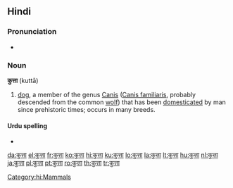 ==Hindi==

===Pronunciation===
* {{IPA|/kuta/|lang=hi}}

===Noun===
'''कुत्ता''' (kuttā)

# [[dog]], a member of the genus [[Canis]] ([[Canis familiaris]], probably descended from the common [[wolf]]) that has been [[domesticated]] by man since prehistoric times; occurs in many breeds.

====Urdu spelling====
* {{ur-Arab|[[کتا]]}}

[[Category:hi:Mammals]]

[[da:कुत्ता]]
[[el:कुत्ता]]
[[fr:कुत्ता]]
[[ko:कुत्ता]]
[[hi:कुत्ता]]
[[ku:कुत्ता]]
[[lo:कुत्ता]]
[[la:कुत्ता]]
[[lt:कुत्ता]]
[[hu:कुत्ता]]
[[nl:कुत्ता]]
[[ja:कुत्ता]]
[[pl:कुत्ता]]
[[pt:कुत्ता]]
[[ro:कुत्ता]]
[[th:कुत्ता]]
[[tr:कुत्ता]]